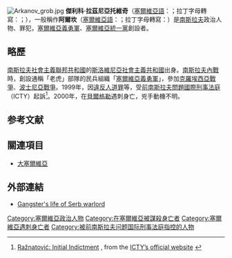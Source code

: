  {{Infobox criminal
| name = Željko "Arkan" Ražnatović
| image = 
| caption = 
| birth_date = {{birth date|1952|4|17|df=yes}}
| birth_place = [[南斯拉夫社会主义联邦共和国|南斯拉夫社会主义联邦共和国]][[斯洛文尼亚社会主义共和国|斯洛文尼亚社会主义共和国]][[布雷日采|布雷日采]]
| death_date =  {{death date and age|2000|1|15|1952|4|17|df=yes}}
| death_place = [[南斯拉夫联盟共和国|南斯拉夫联盟共和国]][[塞尔维亚共和国_(1992年-2006年)|塞尔维亚]][[贝尔格莱德|贝尔格莱德]]
| death_cause = 枪击
| nationality = 塞尔维亚
| charge = {{longitem|''See [[Željko_Ražnatović#ICTY_indictment|ICTY indictment section below]]''}}
| conviction_penalty = 
| occupation = {{hlist |[[Crime_boss|Crime boss]] |[[Paramilitary|Paramilitary]] leader}}
| spouse = Natalija Martinović {{small|(1985-1994)}}<br/>[[戚𡤕|思媁達孏娜·嫿嬨妠拓棫𡣗]] {{small|(1995-2000)}}
| children = 9
| wanted_by=Interpol, ICTY
|alias=Arkan}}

[[File:Arkanov_grob.jpg|thumb]]
'''傑利科·拉茲尼亞托維奇'''（[[塞爾維亞語|塞爾維亞語]]：{{lang|sr|Жељко Ражнатовић}}；拉丁字母轉寫：{{lang|la|Željko Ražnatović}}；{{bd|1952年|4月17日|2000年|1月15日|catIdx=Raznatovic, Zeljko}}），一般稱作'''阿爾坎'''（[[塞爾維亞語|塞爾維亞語]]：{{lang|sr|Аркан}}；拉丁字母轉寫：{{lang|la|Arkan}}）是[[南斯拉夫|南斯拉夫]]政治人物、罪犯，[[塞爾維亞義勇軍|塞爾維亞義勇軍]]、[[塞爾維亞統一黨|塞爾維亞統一黨]]創設者。

== 略歷 ==
[[南斯拉夫社會主義聯邦共和國|南斯拉夫社會主義聯邦共和國]]的[[斯洛維尼亞社會主義共和國|斯洛維尼亞社會主義共和國]]出身。[[南斯拉夫內戰|南斯拉夫內戰]]時，創設通稱「老虎」部隊的民兵組織「[[塞爾維亞義勇軍|塞爾維亞義勇軍]]」，參加[[克羅埃西亞戰爭|克羅埃西亞戰爭]]、[[波士尼亞戰爭|波士尼亞戰爭]]。1999年，因[[違反人道罪|違反人道罪]]等，受[[前南斯拉夫問題國際刑事法庭|前南斯拉夫問題國際刑事法庭]]（ICTY）起訴<ref>[http://www.icty.org/x/cases/zeljko_raznjatovic/ind/en/ark-ii970930e.pdf Ražnatović: Initial Indictment] {{Wayback|url=http://www.icty.org/x/cases/zeljko_raznjatovic/ind/en/ark-ii970930e.pdf |date=20201121232312 }}, from the [http://www.un.org/icty/ ICTY’s official website] {{Wayback|url=http://www.un.org/icty/ |date=20010124084600 }}</ref>。2000年，在[[貝爾格勒|貝爾格勒]]遇刺身亡，兇手動機不明。

== 参考文献 ==
{{Reflist}}

== 關連項目 ==
* [[大塞爾維亞|大塞爾維亞]]

== 外部連結 ==
{{Commonscat|Željko Ražnatović}}
*[http://news.bbc.co.uk/1/hi/world/europe/605266.stm Gangster's life of Serb warlord] {{WebCite|url=https://www.webcitation.org/69RpfyxDi?url=http://news.bbc.co.uk/2/hi/europe/605266.stm |date=20120726152154 |dateformat=iso }}

{{normdaten}}
{{DEFAULTSORT:Raznatovic, Zeljko}}
[[Category:塞爾維亞政治人物|Category:塞爾維亞政治人物]]
[[Category:在塞爾維亞被謀殺身亡者|Category:在塞爾維亞被謀殺身亡者]]
[[Category:塞爾維亞遇刺身亡者|Category:塞爾維亞遇刺身亡者]]
[[Category:被前南斯拉夫问题国际刑事法庭指控的人物|Category:被前南斯拉夫问题国际刑事法庭指控的人物]]